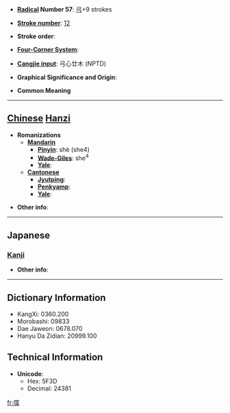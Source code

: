 * '''[[Wiktionary:Chinese radical index| Radical]] Number 57''': [[Wiktionary:Chinese radical index 弓|弓]]+9 strokes

* '''[[Wiktionary:Chinese total strokes index|Stroke number]]''': [[Wiktionary:Chinese total strokes index 12|12]]

* '''Stroke order''': 

* '''[[Wiktionary:Chinese four corner index|Four-Corner System]]''': 

* '''[[Wiktionary:Chinese Cangjie index|Cangjie input]]''': 弓心廿木 (NPTD)

* '''Graphical Significance and Origin''': 

* '''Common Meaning'''

----

== [[Chinese]] [[Hanzi]] ==

* '''Romanizations'''
** '''[[Mandarin]]'''
*** '''[[Pinyin]]''': shè (she4)
*** '''[[Wade-Giles]]''': she<sup>4</sup>
*** '''[[Yale]]''': 
** '''[[Cantonese]]'''
*** '''[[Jyutping]]''':
*** '''[[Penkyamp]]''': 
*** '''[[Yale]]''': 

* '''Other info''': 

----

==Japanese==
===[[Kanji]]===
{{kanji|on readings=[[よう]] (yō), [[きょう]] (kyō)|kun readings=[[ゆがけ]] (yugake)}}

* '''Other info''':  

----

== Dictionary Information ==

* KangXi: 0360.200
* Morobashi: 09833
* Dae Jaweon: 0678.070
* Hanyu Da Zidian: 20999.100

== Technical Information ==

* '''Unicode''':
** Hex: 5F3D
** Decimal: 24381

[[fr:弽]]